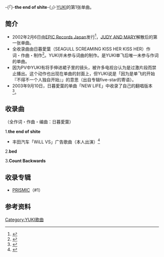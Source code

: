 {{Infobox Single|Name=the end of shite|Artist=[[YUKI_(歌手)|YUKI]]|Album=[[PRISMIC|PRISMIC]]|B-side=bed<br />Count Backwards|Released=2002年2月6日|Format=[[单曲|单曲]]|Genre=[[J-POP|J-POP]]|Length=8分14秒|Label=[[Epic_Records_Japan|Epic Records Japan]]|Producer=[[日暮愛葉|日暮愛葉]]|Chart position=* 週間6位（[[Oricon公信榜|Oricon公信榜]]） 
* 2002年度年間104位（Oricon公信榜）|Last single=|This single='''the end of shite'''<br />（2002年）|Next single=[[プリズム|プリズム]]<br />（2002年）}}

-{「}-'''the end of shite'''-{」}-[[YUKI_(歌手)|YUKI]]的第1张单曲。

== 简介 ==
* 2002年2月6日由[[Epic_Records_Japan_Inc.|EPIC Records Japan]]发行<ref>{{Cite web|url=http://www.sonymusic.co.jp/Music/Info/YUKI/disco/archive/?ESCL-2294|title=YUKI Discography｜the end of shite|accessdate=2016-11-03|author=|date=|publisher=Epic Records Japan|archive-date=2016-11-04|archive-url=https://web.archive.org/web/20161104015506/http://www.sonymusic.co.jp/Music/Info/YUKI/disco/archive/?ESCL-2294|dead-url=no}}</ref>，[[JUDY_AND_MARY|JUDY AND MARY]]解散后的第一张单曲。
* 全收录曲由日暮愛葉（SEAGULL SCREAMING KISS HER KISS HER）作词・作曲・制作<ref>{{Cite web|url=http://www.sonymusic.co.jp/artist/AihaHigurashi/profile/|title=日暮愛葉 Profile|accessdate=2016-11-03|author=|date=|publisher=Sony Music Entertainment (Japan) Inc.|archive-date=2016-11-04|archive-url=https://web.archive.org/web/20161104015833/http://www.sonymusic.co.jp/artist/AihaHigurashi/profile/|dead-url=no}}</ref>。YUKI并未参与词曲的制作。是YUKI单飞后唯一未参与作词的单曲。
* 因为PV中YUKI有将手伸进裙子里的镜头，被许多电视台认为是过激片段而禁止播出。这个动作也出现在单曲的封面上，但YUKI说是「因为是单飞的开始『不得不一个人独自开始』」的意思（出自专辑five-star的寄语）。
* 2003年9月10日，日暮愛葉的单曲「NEW LIFE」中收录了自己的翻唱版本<ref>{{Cite web|url=http://www.sonymusic.co.jp/artist/AihaHigurashi/discography/KSCL-959|title=日暮愛葉｜Discography｜New Life|accessdate=2016-11-03|author=|date=|publisher=Sony Music Entertainment (Japan) Inc.|archive-date=2016-11-04|archive-url=https://web.archive.org/web/20161104015812/http://www.sonymusic.co.jp/artist/AihaHigurashi/discography/KSCL-959|dead-url=no}}</ref>。

== 收录曲 ==
（全作词・作曲・编曲：日暮愛葉）

1.'''the end of shite'''
* 丰田汽车「WiLL VS」广告歌曲（本人出演）<ref>{{Cite web|url=http://www.oricon.co.jp/prof/256964/products/469058/1/|title=Oricon Style｜YUKI｜the end of shite|accessdate=2016-11-03|author=|date=|publisher=|archive-date=2015-11-27|archive-url=https://web.archive.org/web/20151127112411/http://www.oricon.co.jp/prof/256964/products/469058/1/|dead-url=no}}</ref>
2.'''bed'''

3.'''Count Backwards'''

== 收录专辑 ==
* [[PRISMIC|PRISMIC]]（#1）

== 参考资料 ==
<references />
[[Category:YUKI歌曲|Category:YUKI歌曲]]
{{YUKI}}